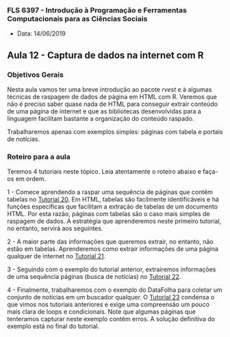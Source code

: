 ###  FLS 6397 - Introdução à Programação e Ferramentas Computacionais para as Ciências Sociais

- Data: 14/06/2019

## Aula 12 - Captura de dados na internet com R

### Objetivos Gerais

Nesta aula vamos ter uma breve introdução ao pacote _rvest_ e à algumas técnicas de raspagem de dados de página em HTML com R. Veremos que não é preciso saber quase nada de HTML para conseguir extrair conteúdo de uma página de internet e que as bibliotecas desenvolvidas para a linguagem facilitam bastante a organização do conteúdo raspado.

Trabalharemos apenas com exemplos simples: páginas com tabela e portais de notícias.

### Roteiro para a aula

Teremos 4 tutoriais neste tópico. Leia atentamente o roteiro abaixo e faça-os em ordem.

1 - Comece aprendendo a raspar uma sequência de páginas que contêm tabelas no [Tutorial 20](https://jonnyphillips.github.io/FLS6397_2019/tutorials/tutorial20.html). Em HTML, tabelas são facilmente identificáveis e há funções específicas que facilitam a extração de tabelas de um documento HTML. Por esta razão, páginas com tabelas são o caso mais simples de raspagem de dados. A estratégia que aprenderemos neste primeiro tutorial, no entanto, servirá aos seguintes.

2 - A maior parte das informações que queremos extrair, no entanto, não estão em tabelas. Aprenderemos como extrair informações de uma página qualquer de internet no [Tutorial 21](https://jonnyphillips.github.io/FLS6397_2019/tutorials/tutorial21.html).

3 - Seguindo com o exemplo do tutorial anterior, extrairemos informações de uma sequência páginas (busca de notícias) no [Tutorial 22](https://jonnyphillips.github.io/FLS6397_2019/tutorials/tutorial22.html).

4 - Finalmente, trabalharemos com o exemplo do DataFolha para coletar um conjunto de notícias em um buscador qualquer. O [Tutorial 23](https://jonnyphillips.github.io/FLS6397_2019/tutorials/tutorial23.html) condensa o que vimos nos tutoriais anteriores e exige uma compreensão um pouco mais clara de loops e condicionais. Note que algumas páginas que tenteramos capturar neste exemplo contêm erros. A solução definitiva do exemplo está no final do tutorial.
